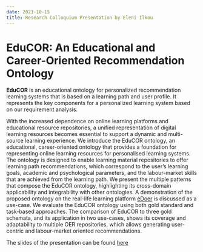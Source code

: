 ```yaml
---
date: 2021-10-15
title: Research Colloquium Presentation by Eleni Ilkou
---
```



# EduCOR: An Educational and Career-Oriented Recommendation Ontology


**EduCOR** is an educational ontology for personalized recommendation learning systems that is based on a learning path and user profile. It represents the key components for a personalized learning system based on our requirement analysis.

With the increased dependence on online learning platforms and educational resource repositories, a unified representation of digital learning resources becomes essential to support a dynamic and multi-source learning experience. We introduce the EduCOR ontology, an educational, career-oriented ontology that provides a foundation for representing online learning resources for personalised learning systems. The ontology is designed to enable learning material repositories to offer learning path recommendations, which correspond to the user’s learning goals, academic and psychological parameters, and the labour-market skills that are achieved from the learning path. 
We present the multiple patterns that compose the EduCOR ontology, highlighting its cross-domain applicability and integrability with other ontologies. A demonstration of the proposed ontology on the real-life learning platform [eDoer](https://labs.tib.eu/edoer/) is discussed as a use-case. We evaluate the EduCOR ontology using both gold standard and task-based approaches. The comparison of EduCOR to three gold schemata, and its application in two use-cases, shows its coverage and adaptability to multiple OER repositories, which allows generating user-centric and labour-market oriented recommendations. 

The slides of the presentation can be found [here](/downloads/2021-10-15-Ilkou_colloquium_slides.pdf)
